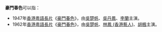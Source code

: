 '''豪門春色'''可以指：
*1947年[[香港|香港]][[粵語長片|粵語長片]]《[[豪門春色_(1947年電影)|豪門春色]]》，由[[吳楚帆|吳楚帆]]、[[吳丹鳳|吳丹鳳]]、[[李蘭|李蘭]]主演。
*1962年[[香港|香港]][[粵語長片|粵語長片]]《[[豪門春色_(1962年電影)|豪門春色]]》，由[[吳楚帆|吳楚帆]]、[[林鳳_(香港藝人)|林鳳 (香港藝人)]]、[[胡楓|胡楓]]主演。
{{disambig|cat=四字作品消歧义}}